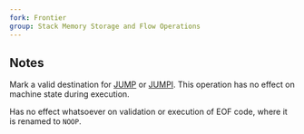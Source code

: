 ```yaml
---
fork: Frontier
group: Stack Memory Storage and Flow Operations
---
```


## Notes

Mark a valid destination for [JUMP](/#56) or [JUMPI](/#57). This operation has no effect on machine state during execution.

Has no effect whatsoever on validation or execution of EOF code, where it is renamed to `NOOP`.
